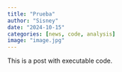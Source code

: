 ```yaml
---
title: "Prueba"
author: "Sisney"
date: "2024-10-15"
categories: [news, code, analysis]
image: "image.jpg"
---
```


This is a post with executable code.
